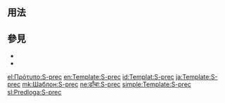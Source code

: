 <includeonly><!-- 在這裡加入模板的保護標識 --></includeonly><noinclude>{{template doc page viewed directly}}</noinclude>
<!-- 在本行下編輯模板說明 -->

== 用法 ==

== 參見 ==
* {{tl|Precedence}}
* {{tl|任期框模板說明文件}}

<includeonly>
<!-- 本行下加入模板的分類 -->

<!-- 本行下加入模板的跨語言鏈接 -->
[[el:Πρότυπο:S-prec]]
[[en:Template:S-prec]]
[[id:Templat:S-prec]]
[[ja:Template:S-prec]]
[[mk:Шаблон:S-prec]]
[[ne:ढाँचा:S-prec]]
[[simple:Template:S-prec]]
[[sl:Predloga:S-prec]]
</includeonly>